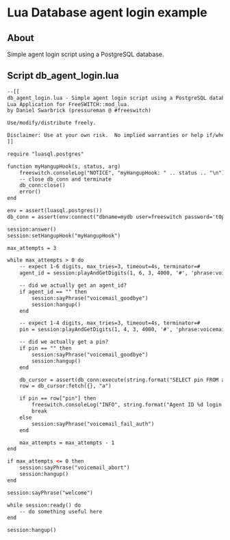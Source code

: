 
# Lua Database agent login example 

 

## About

Simple agent login script using a PostgreSQL database.

## Script db_agent_login.lua

```xml
--[[
db_agent_login.lua - Simple agent login script using a PostgreSQL database.
Lua Application for FreeSWITCH::mod_lua.
by Daniel Swarbrick (pressureman @ #freeswitch)

Use/modify/distribute freely.

Disclaimer: Use at your own risk.  No implied warranties or help if/when stuff blows up.
]]

require "luasql.postgres"

function myHangupHook(s, status, arg)
    freeswitch.consoleLog("NOTICE", "myHangupHook: " .. status .. "\n")
    -- close db_conn and terminate
    db_conn:close()
    error()
end

env = assert(luasql.postgres())
db_conn = assert(env:connect("dbname=mydb user=freeswitch password='t0psecret'"))

session:answer()
session:setHangupHook("myHangupHook")

max_attempts = 3

while max_attempts > 0 do
    -- expect 1-6 digits, max_tries=3, timeout=4s, terminator=#
    agent_id = session:playAndGetDigits(1, 6, 3, 4000, '#', 'phrase:voicemail_enter_id:#', '', '\\d+|#')

    -- did we actually get an agent_id?
    if agent_id == "" then
        session:sayPhrase("voicemail_goodbye")
        session:hangup()
    end

    -- expect 1-4 digits, max_tries=3, timeout=4s, terminator=#
    pin = session:playAndGetDigits(1, 4, 3, 4000, '#', 'phrase:voicemail_enter_pass:#', '', '\\d+|#')

    -- did we actually get a pin?
    if pin == "" then
        session:sayPhrase("voicemail_goodbye")
        session:hangup()
    end

    db_cursor = assert(db_conn:execute(string.format("SELECT pin FROM agent WHERE id = %d", agent_id)))
    row = db_cursor:fetch({}, "a")

    if pin == row["pin"] then
        freeswitch.consoleLog("INFO", string.format("Agent ID %d login successful\n", agent_id))
        break
    else
        session:sayPhrase("voicemail_fail_auth")
    end

    max_attempts = max_attempts - 1
end

if max_attempts <= 0 then
    session:sayPhrase("voicemail_abort")
    session:hangup()
end

session:sayPhrase("welcome")

while session:ready() do
    -- do something useful here
end

session:hangup()
```


